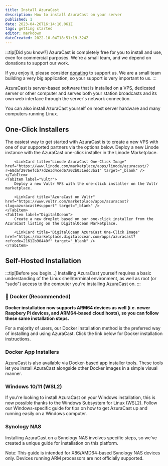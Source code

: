 ```yaml
---
title: Install AzuraCast
description: How to install AzuraCast on your server
published: 1
date: 2023-04-26T16:14:10.061Z
tags: getting started
editor: markdown
dateCreated: 2022-10-04T18:51:19.324Z
---
```



:::tip[Did you know?]
AzuraCast is completely free for you to install and use, even for commercial purposes. We're a small team, and we depend on donations to support our work.

If you enjoy it, please consider [donating](/docs/contribute/donate) to support us. We are a small team building a very big application, so your support is very important to us.
:::

AzuraCast is server-based software that is installed on a VPS, dedicated server or other computer and serves both your station broadcasts and its own web interface through the server's network connection.

You can also install AzuraCast yourself on most server hardware and many computers running Linux.

## One-Click Installers

The easiest way to get started with AzuraCast is to create a new VPS with one of our supported partners via the options below.
<Tabs>
	<TabItem label="Linode (Akamai)">
		Deploy a new Linode instance with the AzuraCast one-click installer in the Linode Marketplace.

		<LinkCard title="Linode AzuraCast One-Click Image" href="https://www.linode.com/marketplace/apps/linode/azuracast/?r=68daf2976efcb77d2e3d4ced67a02b031edc3ba1" target="_blank" />
	</TabItem>
	<TabItem label="Vultr">
		Deploy a new Vultr VPS with the one-click installer on the Vultr marketplace.

		<LinkCard title="AzuraCast on Vultr" href="https://www.vultr.com/marketplace/apps/azuracast?slug=azuracast#support" target="_blank" />
	</TabItem>
	<TabItem label="DigitalOcean">
		Create a new droplet based on our one-click installer from the AzuraCast listing on the DigitalOcean Marketplace.
		
		<LinkCard title="DigitalOcean AzuraCast One-Click Image" href="https://marketplace.digitalocean.com/apps/azuracast?refcode=21612b90440f" target="_blank" />
	</TabItem>
</Tabs>

## Self-Hosted Installation

:::tip[Before you begin...]
Installing AzuraCast yourself requires a basic understanding of the Linux shell/terminal environment, as well as root (or "sudo") access to the computer you're installing AzuraCast on.
:::

### 🐋 Docker (Recommended)

**Docker installation now supports ARM64 devices as well (i.e. newer Raspbery Pi devices, and ARM64-based cloud hosts), so you can follow these same installation steps.**

For a majority of users, our Docker installation method is the preferred way of installing and using AzuraCast. Click the link below for Docker installation instructions.

<LinkCard title="Install AzuraCast with Docker" href="/docs/getting-started/installation/docker" />

### Docker App Installers

AzuraCast is also available via Docker-based app installer tools. These tools let you install AzuraCast alongside other Docker images in a simple visual manner.

<LinkCard title="DockSTARTer" href="https://dockstarter.com/apps/azuracast/" target="_blank" />

### Windows 10/11 (WSL2)

If you're looking to install AzuraCast on your Windows installation, this is now possible thanks to the Windows Subsystem for Linux (WSL2). Follow our Windows-specific guide for tips on how to get AzuraCast up and running easily on a Windows computer.

<LinkCard title="Installing on Windows with WSL" href="/docs/getting-started/installation/windows" />

### Synology NAS

Installing AzuraCast on a Synology NAS involves specific steps, so we've created a unique guide for installation on this platform.

Note: This guide is intended for X86/AMD64-based Synology NAS devices only. Devices running ARM processors are not officially supported.

<LinkCard title="Installing on a Synology NAS" href="/docs/getting-started/installation/synology" />
